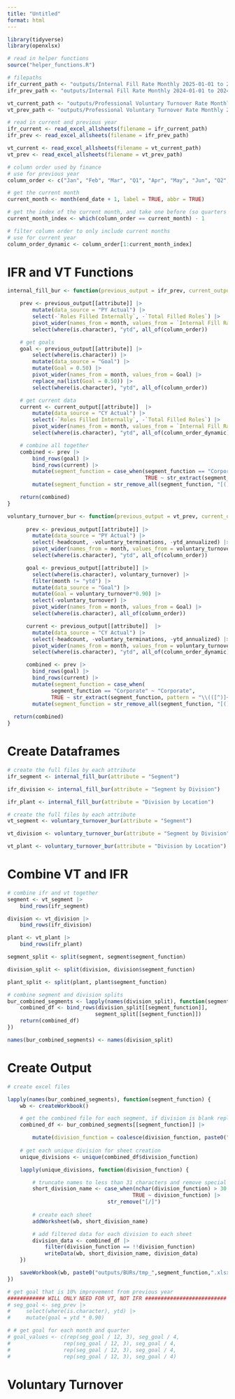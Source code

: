 ```yaml
---
title: "Untitled"
format: html
---
```



```r
library(tidyverse)
library(openxlsx)

# read in helper functions
source("helper_functions.R")

# filepaths
ifr_current_path <- "outputs/Internal Fill Rate Monthly 2025-01-01 to 2025-03-31.xlsx"
ifr_prev_path <- "outputs/Internal Fill Rate Monthly 2024-01-01 to 2024-12-31.xlsx"

vt_current_path <- "outputs/Professional Voluntary Turnover Rate Monthly 2025-01-01 to 2025-03-31.xlsx"
vt_prev_path <- "outputs/Professional Voluntary Turnover Rate Monthly 2024-01-01 to 2024-12-31.xlsx"

# read in current and previous year
ifr_current <- read_excel_allsheets(filename = ifr_current_path)
ifr_prev <- read_excel_allsheets(filename = ifr_prev_path)

vt_current <- read_excel_allsheets(filename = vt_current_path)
vt_prev <- read_excel_allsheets(filename = vt_prev_path)
```

```r
# column order used by finance
# use for previous year
column_order <- c("Jan", "Feb", "Mar", "Q1", "Apr", "May", "Jun", "Q2", "Jul", "Aug", "Sep", "Q3", "Oct", "Nov", "Dec", "Q4") 

# get the current month
current_month <- month(end_date + 1, label = TRUE, abbr = TRUE)

# get the index of the current month, and take one before (so quarters are included)
current_month_index <- which(column_order == current_month) - 1

# filter column order to only include current months
# use for current year
column_order_dynamic <- column_order[1:current_month_index]
```

# IFR and VT Functions

```r
internal_fill_bur <- function(previous_output = ifr_prev, current_output = ifr_current, attribute = 'Segment') {

    prev <- previous_output[[attribute]] |> 
        mutate(data_source = "PY Actual") |> 
        select(-`Roles Filled Internally`, -`Total Filled Roles`) |> 
        pivot_wider(names_from = month, values_from = `Internal Fill Rate`) |> 
        select(where(is.character), "ytd", all_of(column_order))

    # get goals
    goal <- previous_output[[attribute]] |> 
        select(where(is.character)) |> 
        mutate(data_source = "Goal") |> 
        mutate(Goal = 0.50) |> 
        pivot_wider(names_from = month, values_from = Goal) |> 
        replace_na(list(Goal = 0.50)) |> 
        select(where(is.character), "ytd", all_of(column_order))

    # get current data
    current <- current_output[[attribute]]  |>
        mutate(data_source = "CY Actual") |> 
        select(-`Roles Filled Internally`, -`Total Filled Roles`) |> 
        pivot_wider(names_from = month, values_from = `Internal Fill Rate`) |> 
        select(where(is.character), "ytd", all_of(column_order_dynamic))

    # combine all together
    combined <- prev |> 
        bind_rows(goal) |> 
        bind_rows(current) |> 
        mutate(segment_function = case_when(segment_function == "Corporate" ~ "Corporate",
                                            TRUE ~ str_extract(segment_function, pattern = "\\(([^)]+)\\)"))) |> 
        mutate(segment_function = str_remove_all(segment_function, "[()]"))

    return(combined)
}

```

```r
voluntary_turnover_bur <- function(previous_output = vt_prev, current_output = vt_current, attribute = 'Segment') {
      
      prev <- previous_output[[attribute]] |> 
        mutate(data_source = "PY Actual") |> 
        select(-headcount, -voluntary_terminations, -ytd_annualized) |> 
        pivot_wider(names_from = month, values_from = voluntary_turnover) |> 
        select(where(is.character), "ytd", all_of(column_order))

      goal <- previous_output[[attribute]] |> 
        select(where(is.character), voluntary_turnover) |> 
        filter(month != "ytd") |> 
        mutate(data_source = "Goal") |> 
        mutate(Goal = voluntary_turnover*0.90) |> 
        select(-voluntary_turnover) |> 
        pivot_wider(names_from = month, values_from = Goal) |> 
        select(where(is.character), all_of(column_order))

      current <- previous_output[[attribute]]  |>
        mutate(data_source = "CY Actual") |> 
        select(-headcount, -voluntary_terminations, -ytd_annualized) |> 
        pivot_wider(names_from = month, values_from = voluntary_turnover) |> 
        select(where(is.character), "ytd", all_of(column_order_dynamic))

      combined <- prev |> 
        bind_rows(goal) |> 
        bind_rows(current) |> 
        mutate(segment_function = case_when(
              segment_function == "Corporate" ~ "Corporate",
              TRUE ~ str_extract(segment_function, pattern = "\\(([^)]+)\\)"))) |> 
        mutate(segment_function = str_remove_all(segment_function, "[()]"))
  
  return(combined)
}
```

# Create Dataframes

```r
# create the full files by each attribute
ifr_segment <- internal_fill_bur(attribute = "Segment")

ifr_division <- internal_fill_bur(attribute = "Segment by Division")

ifr_plant <- internal_fill_bur(attribute = "Division by Location")
```

```r
# create the full files by each attribute
vt_segment <- voluntary_turnover_bur(attribute = "Segment")

vt_division <- voluntary_turnover_bur(attribute = "Segment by Division")

vt_plant <- voluntary_turnover_bur(attribute = "Division by Location")
```

# Combine VT and IFR

```r
# combine ifr and vt together
segment <- vt_segment |> 
    bind_rows(ifr_segment)

division <- vt_division |> 
    bind_rows(ifr_division)

plant <- vt_plant |> 
    bind_rows(ifr_plant)
```

```r
segment_split <- split(segment, segment$segment_function)

division_split <- split(division, division$segment_function)

plant_split <- split(plant, plant$segment_function)
```

```r
# combine segment and division splits
bur_combined_segments <- lapply(names(division_split), function(segment_function) {
    combined_df <- bind_rows(division_split[[segment_function]], 
                            segment_split[[segment_function]])
    return(combined_df)
})

names(bur_combined_segments) <- names(division_split)
```

# Create Output

```r
# create excel files

lapply(names(bur_combined_segments), function(segment_function) {
    wb <- createWorkbook()

    # get the combined file for each segment, if division is blank replace with segment
    combined_df <- bur_combined_segments[[segment_function]] |> 

        mutate(division_function = coalesce(division_function, paste0("L1_", segment_function)))
    
    # get each unique division for sheet creation
    unique_divisions <- unique(combined_df$division_function)

    lapply(unique_divisions, function(division_function) {

        # truncate names to less than 31 characters and remove special characters
        short_division_name <- case_when(nchar(division_function) > 30 ~ substr(division_function, 1, 30), 
                                        TRUE ~ division_function) |>
                                str_remove("[/]")
        
        # create each sheet
        addWorksheet(wb, short_division_name)

        # add filtered data for each division to each sheet
        division_data <- combined_df |> 
            filter(division_function == !!division_function)
            writeData(wb, short_division_name, division_data)
    })

    saveWorkbook(wb, paste0("outputs/BURs/tmp_",segment_function,".xlsx"), overwrite = TRUE)
})
```

```r
# get goal that is 10% improvement from previous year
############ WILL ONLY NEED FOR VT, NOT IFR ##########################
# seg_goal <- seg_prev |> 
#     select(where(is.character), ytd) |> 
#     mutate(goal = ytd * 0.90)

# # get goal for each month and quarter
# goal_values <- c(rep(seg_goal / 12, 3), seg_goal / 4, 
#                 rep(seg_goal / 12, 3), seg_goal / 4,
#                 rep(seg_goal / 12, 3), seg_goal / 4,
#                 rep(seg_goal / 12, 3), seg_goal / 4)
```

# Voluntary Turnover

